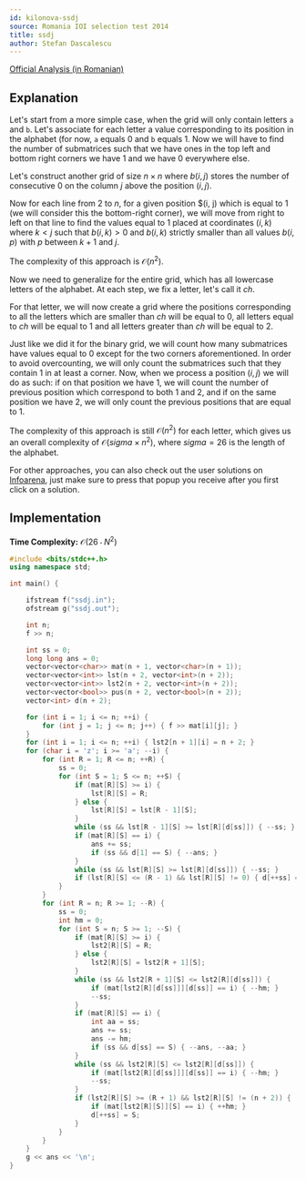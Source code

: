 ```yaml
---
id: kilonova-ssdj
source: Romania IOI selection test 2014
title: ssdj
author: Stefan Dascalescu
---
```


[Official Analysis (in Romanian)](https://github.com/roalgo-discord/Romanian-Olympiad-Solutions/blob/main/Baraj%20%2B%20Lot%20Seniori%20(IOI%20team%20selection%20tests)/2014/Lot%201/sol-ssdj.pdf)

## Explanation

Let's start from a more simple case, when the grid will only contain letters `a` and `b`. Let's associate for each letter a value corresponding to its position in the alphabet (for now, `a` equals $0$ and `b` equals $1$. Now we will have to find the number of submatrices such that we have ones in the top left and bottom right corners we have $1$ and we have $0$ everywhere else.

Let's construct another grid of size $n \times n$ where $b(i, j)$ stores the number of consecutive $0$ on the column $j$ above the position $(i, j)$.

Now for each line from $2$ to $n$, for a given position $(i, j) which is equal to $1$ (we will consider this the bottom-right corner), we will move from right to left on that line to find the values equal to $1$ placed at coordinates $(i, k)$ where $k < j$ such that $b(i, k) > 0$ and $b(i, k)$ strictly smaller than all values $b(i, p)$ with $p$ between $k+1$ and $j$.

The complexity of this approach is $\mathcal{O}(n^2)$.

Now we need to generalize for the entire grid, which has all lowercase letters of the alphabet. At each step, we fix a letter, let's call it $ch$.

For that letter, we will now create a grid where the positions corresponding to all the letters which are smaller than $ch$ will be equal to $0$, all letters equal to $ch$ will be equal to $1$ and all letters greater than $ch$ will be equal to $2$.

Just like we did it for the binary grid, we will count how many submatrices have values equal to $0$ except for the two corners aforementioned. In order to avoid overcounting, we will only count the submatrices such that they contain $1$ in at least a corner. Now, when we process a position $(i, j)$ we will do as such: if on that position we have $1$, we will count the number of previous position which correspond to both $1$ and $2$, and if on the same position we have $2$, we will only count the previous positions that are equal to $1$.

The complexity of this approach is still $\mathcal{O}(n^2)$ for each letter, which gives us an overall complexity of $\mathcal{O}(sigma \times n^2)$, where $sigma = 26$ is the length of the alphabet.

For other approaches, you can also check out the user solutions on [Infoarena](https://infoarena.ro/monitor?task=ssdj), just make sure to press that popup you receive after you first click on a solution.

## Implementation

**Time Complexity:** $\mathcal{O}(26 \cdot N^2)$

<LanguageSection>

<CPPSection>

```cpp
#include <bits/stdc++.h>
using namespace std;

int main() {

	ifstream f("ssdj.in");
	ofstream g("ssdj.out");

	int n;
	f >> n;

	int ss = 0;
	long long ans = 0;
	vector<vector<char>> mat(n + 1, vector<char>(n + 1));
	vector<vector<int>> lst(n + 2, vector<int>(n + 2));
	vector<vector<int>> lst2(n + 2, vector<int>(n + 2));
	vector<vector<bool>> pus(n + 2, vector<bool>(n + 2));
	vector<int> d(n + 2);

	for (int i = 1; i <= n; ++i) {
		for (int j = 1; j <= n; j++) { f >> mat[i][j]; }
	}
	for (int i = 1; i <= n; ++i) { lst2[n + 1][i] = n + 2; }
	for (char i = 'z'; i >= 'a'; --i) {
		for (int R = 1; R <= n; ++R) {
			ss = 0;
			for (int S = 1; S <= n; ++S) {
				if (mat[R][S] >= i) {
					lst[R][S] = R;
				} else {
					lst[R][S] = lst[R - 1][S];
				}
				while (ss && lst[R - 1][S] >= lst[R][d[ss]]) { --ss; }
				if (mat[R][S] == i) {
					ans += ss;
					if (ss && d[1] == S) { --ans; }
				}
				while (ss && lst[R][S] >= lst[R][d[ss]]) { --ss; }
				if (lst[R][S] <= (R - 1) && lst[R][S] != 0) { d[++ss] = S; }
			}
		}
		for (int R = n; R >= 1; --R) {
			ss = 0;
			int hm = 0;
			for (int S = n; S >= 1; --S) {
				if (mat[R][S] >= i) {
					lst2[R][S] = R;
				} else {
					lst2[R][S] = lst2[R + 1][S];
				}
				while (ss && lst2[R + 1][S] <= lst2[R][d[ss]]) {
					if (mat[lst2[R][d[ss]]][d[ss]] == i) { --hm; }
					--ss;
				}
				if (mat[R][S] == i) {
					int aa = ss;
					ans += ss;
					ans -= hm;
					if (ss && d[ss] == S) { --ans, --aa; }
				}
				while (ss && lst2[R][S] <= lst2[R][d[ss]]) {
					if (mat[lst2[R][d[ss]]][d[ss]] == i) { --hm; }
					--ss;
				}
				if (lst2[R][S] >= (R + 1) && lst2[R][S] != (n + 2)) {
					if (mat[lst2[R][S]][S] == i) { ++hm; }
					d[++ss] = S;
				}
			}
		}
	}
	g << ans << '\n';
}
```

</CPPSection>

</LanguageSection>
